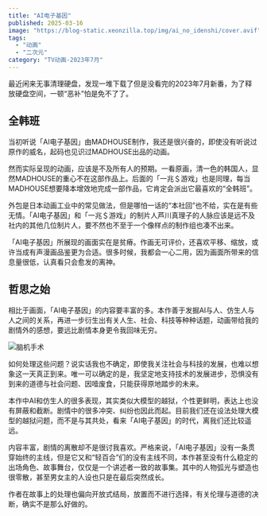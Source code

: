 ```yaml
---
title: "AI电子基因"
published: 2025-03-16
image: "https://blog-static.xeonzilla.top/img/ai_no_idenshi/cover.avif"
tags:
  - "动画"
  - "二次元"
category: "TV动画-2023年7月"
---
```


最近闲来无事清理硬盘，发现一堆下载了但是没看完的2023年7月新番，为了释放硬盘空间，一顿“恶补”怕是免不了了。

## 全韩班
当初听说「AI电子基因」由MADHOUSE制作，我还是很兴奋的，即使没有听说过原作的威名，起码也见识过MADHOUSE出品的动画。

然而实际呈现的动画，应该是不及所有人的预期。一看原画，清一色的韩国人，显然MADHOUSE的重心不在这部作品上。后面的「一兆＄游戏」也是同理，每当MADHOUSE想要降本增效地完成一部作品，它肯定会派出它最喜欢的“全韩班”。

外包是日本动画工业中的常见做法，但是哪怕一话的“本社回”也不给，实在是有些无情。「AI电子基因」和「一兆＄游戏」的制片人芦川真理子的人脉应该是远不及社内的其他几位制片人，要不然也不至于一个像样点的制作组也凑不出来。

「AI电子基因」所展现的画面实在是贫瘠。作画无可评价，还喜欢平移、缩放，或许当成有声漫画品鉴更为合适。很多时候，我都会一心二用，因为画面所带来的信息量很低，认真看只会愈发的离神。

## 哲思之始
相比于画面，「AI电子基因」的内容要丰富的多。本作善于发掘AI与人、仿生人与人之间的关系，再进一步衍生出有关人生、社会、科技等种种话题，动画带给我的剧情外的感想，要远比剧情本身更令我回味无穷。

<Image src="https://blog-static.xeonzilla.top/img/ai_no_idenshi/01.avif" alt="脑机手术" quality="max" inferSize />

如何处理这些问题？说实话我也不确定，即使我关注社会与科技的发展，也难以想象这一天真正到来。唯一可以确定的是，我坚定地支持技术的发展进步，恐惧没有到来的道德与社会问题、因噎废食，只能获得原地踏步的未来。

本作中AI和仿生人的很多表现，其实类似大模型的越狱，个性更鲜明，表达上也没有屏蔽和截断。剧情中的很多冲突、纠纷也因此而起。目前我们还在设法处理大模型的越狱问题，而不是与其共处，看来「AI电子基因」的时代，离我们还比较遥远。

内容丰富，剧情的离散却不是很讨我喜欢。严格来说，「AI电子基因」没有一条贯穿始终的主线，但是它又和“轻百合”们的没有主线不同，本作甚至没有什么稳定的出场角色、故事舞台，仅仅是一个讲述者一致的故事集。其中的人物弧光与塑造也很零散，甚至男女主的人设也只是在最后突然成长。

作者在故事上的处理也偏向开放式结局，放置而不进行选择，有关伦理与道德的决断，确实不是那么好做的。
